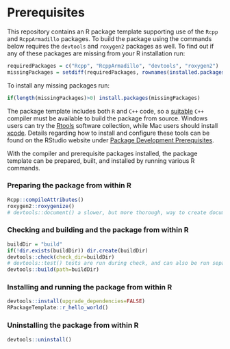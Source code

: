 # Prerequisites

This repository contains an R package template supporting use of the
`Rcpp` and `RcppArmadillo` packages. To build the package using the commands
below requires the `devtools` and `roxygen2` packages as well. To find
out if any of these packages are missing from your R installation run:

```r
requiredPackages = c("Rcpp", "RcppArmadillo", "devtools", "roxygen2")
missingPackages = setdiff(requiredPackages, rownames(installed.packages()))
```

To install any missing packages run:

```r
if(length(missingPackages)>0) install.packages(missingPackages)
```

 The package template includes both `R` and
`C++` code, so a
[suitable](https://cran.r-project.org/doc/manuals/r-release/R-admin.html) `C++`
compiler must be available to build the package from source. Windows users can
try the [Rtools](https://cran.r-project.org/bin/windows/Rtools/) software 
collection, while Mac users should install 
[xcode](http://itunes.apple.com/us/app/xcode/id497799835?mt=12). Details 
regarding how to install and configure these tools can be found on
the RStudio website under [Package Development Prerequisites](https://support.rstudio.com/hc/en-us/articles/200486498-Package-Development-Prerequisites).

With the compiler and prerequisite packages installed, the package
template can be prepared, built, and installed by running various R commands.

### Preparing the package from within R
```r
Rcpp::compileAttributes()
roxygen2::roxygenize()
# devtools::document() a slower, but more thorough, way to create documentation.
```

### Checking and building and the package from within R
```r
buildDir = "build"
if(!dir.exists(buildDir)) dir.create(buildDir)
devtools::check(check_dir=buildDir)
# devtools::test() tests are run during check, and can also be run separately.
devtools::build(path=buildDir)
```

### Installing and running the package from within R
```r
devtools::install(upgrade_dependencies=FALSE)
RPackageTemplate::r_hello_world()
```

### Uninstalling the package from within R
```r
devtools::uninstall()
```
